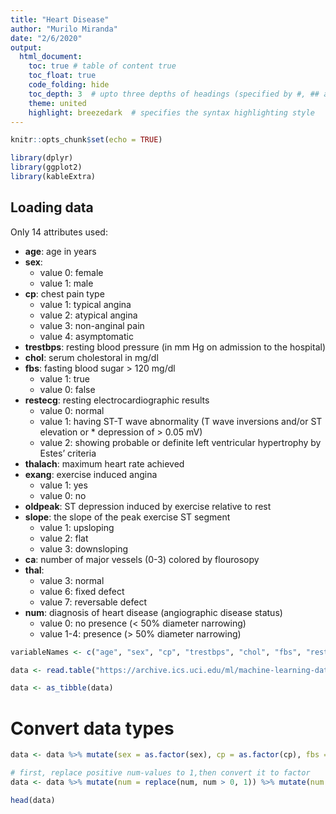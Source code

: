 ---
title: "Heart Disease"
author: "Murilo Miranda"
date: "2/6/2020"
output: 
  html_document:
    toc: true # table of content true
    toc_float: true
    code_folding: hide
    toc_depth: 3  # upto three depths of headings (specified by #, ## and ###)
    theme: united
    highlight: breezedark  # specifies the syntax highlighting style
---

```{r setup, include=FALSE}
knitr::opts_chunk$set(echo = TRUE)
```

```{r, message=FALSE}
library(dplyr)
library(ggplot2)
library(kableExtra)
```

## Loading data

Only 14 attributes used:

* **age**: age in years
* **sex**: 
  + value 0: female
  + value 1: male
* **cp**: chest pain type
  + value 1: typical angina
  + value 2: atypical angina
  + value 3: non-anginal pain
  + value 4: asymptomatic
* **trestbps**: resting blood pressure (in mm Hg on admission to the hospital)
* **chol**: serum cholestoral in mg/dl
* **fbs**: fasting blood sugar > 120 mg/dl 
  + value 1: true
  + value 0: false 
* **restecg**: resting electrocardiographic results
  + value 0: normal
  + value 1: having ST-T wave abnormality (T wave inversions and/or ST elevation or * depression of > 0.05 mV)
  + value 2: showing probable or definite left ventricular hypertrophy by Estes' criteria
* **thalach**: maximum heart rate achieved
* **exang**: exercise induced angina 
  + value 1: yes
  + value 0: no
* **oldpeak**: ST depression induced by exercise relative to rest
* **slope**: the slope of the peak exercise ST segment
  + value 1: upsloping
  + value 2: flat
  + value 3: downsloping
* **ca**: number of major vessels (0-3) colored by flourosopy
* **thal**:
  + value 3: normal
  + value 6: fixed defect
  + value 7: reversable defect
* **num**: diagnosis of heart disease (angiographic disease status)
  + value 0: no presence (< 50% diameter narrowing)
  + value 1-4: presence (> 50% diameter narrowing)

```{r}
variableNames <- c("age", "sex", "cp", "trestbps", "chol", "fbs", "restecg", "thalach", "exang", "oldpeak", "slope", "ca", "thal", "num")

data <- read.table("https://archive.ics.uci.edu/ml/machine-learning-databases/heart-disease/processed.cleveland.data", sep = ",", col.names = variableNames, na.strings = "?")

data <- as_tibble(data)
```


# Convert data types
```{r}
data <- data %>% mutate(sex = as.factor(sex), cp = as.factor(cp), fbs = as.factor(fbs), restecg = as.factor(restecg), exang = as.factor(exang), slope = as.factor(slope), thal = as.factor(thal))

# first, replace positive num-values to 1,then convert it to factor 
data <- data %>% mutate(num = replace(num, num > 0, 1)) %>% mutate(num = as.factor(num))

head(data)
```


<br>